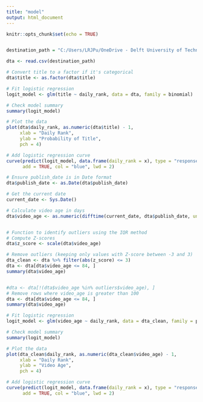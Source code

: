 ```yaml
---
title: "model"
output: html_document
---
```


```r
knitr::opts_chunk$set(echo = TRUE)


destination_path = "C:/Users/LRJPu/OneDrive - Delft University of Technology/Documenten/TU delft/MOT/Y1-Q3/BA/Assignment/BA_Group12/trending_yt_videos_113_countries_cleaned.csv"

dta <- read.csv(destination_path)
```

```r
# Convert title to a factor if it's categorical
dta$title <- as.factor(dta$title)

# Fit logistic regression
logit_model <- glm(title ~ daily_rank, data = dta, family = binomial)

# Check model summary
summary(logit_model)

# Plot the data
plot(dta$daily_rank, as.numeric(dta$title) - 1, 
     xlab = "Daily Rank", 
     ylab = "Probability of Title",
     pch = 4)

# Add logistic regression curve
curve(predict(logit_model, data.frame(daily_rank = x), type = "response"), 
      add = TRUE, col = "blue", lwd = 2)

```


```r

# Ensure publish_date is in Date format
dta$publish_date <- as.Date(dta$publish_date)

# Get the current date
current_date <- Sys.Date()

# Calculate video age in days
dta$video_age <- as.numeric(difftime(current_date, dta$publish_date, units = "days"))



```


```r
# Function to identify outliers using the IQR method
# Compute Z-scores
dta$z_score <- scale(dta$video_age)

# Remove outliers (keeping only values with Z-score between -3 and 3)
dta_clean <- dta %>% filter(abs(z_score) <= 3)
dta <- dta[dta$video_age <= 84, ]
summary(dta$video_age)


#dta <- dta[!(dta$video_age %in% outliers$video_age), ]
# Remove rows where video_age is greater than 100
dta <- dta[dta$video_age <= 84, ]
summary(dta$video_age)

```


```r

# Fit logistic regression
logit_model <- glm(video_age ~ daily_rank, data = dta_clean, family = poisson)

# Check model summary
summary(logit_model)

# Plot the data
plot(dta_clean$daily_rank, as.numeric(dta_clean$video_age) - 1, 
     xlab = "Daily Rank", 
     ylab = "Video Age",
     pch = 4)

# Add logistic regression curve
curve(predict(logit_model, data.frame(daily_rank = x), type = "response"), 
      add = TRUE, col = "blue", lwd = 2)
```
```r

```

